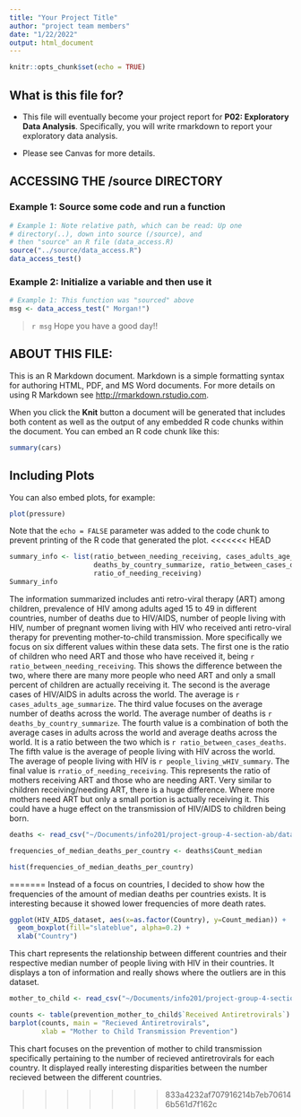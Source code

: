 ```yaml
---
title: "Your Project Title"
author: "project team members"
date: "1/22/2022"
output: html_document
---
```


```r
knitr::opts_chunk$set(echo = TRUE)
```

## What is this file for?

* This file will eventually become your project report for **P02: Exploratory Data Analysis**. Specifically, you will write rmarkdown to report your exploratory data analysis.

* Please see Canvas for more details.

## ACCESSING THE /source DIRECTORY
### Example 1: Source some code and run a function
```r
# Example 1: Note relative path, which can be read: Up one
# directory(..), down into source (/source), and 
# then "source" an R file (data_access.R)
source("../source/data_access.R")
data_access_test()
```

### Example 2: Initialize a variable and then use it
```r
# Example 1: This function was "sourced" above
msg <- data_access_test(" Morgan!")
```

> `r msg` Hope you have a good day!! 

## ABOUT THIS FILE: 

This is an R Markdown document. Markdown is a simple formatting syntax for authoring HTML, PDF, and MS Word documents. For more details on using R Markdown see <http://rmarkdown.rstudio.com>.

When you click the **Knit** button a document will be generated that includes both content as well as the output of any embedded R code chunks within the document. You can embed an R code chunk like this:

```r
summary(cars)
```

## Including Plots

You can also embed plots, for example:

```r
plot(pressure)
```

Note that the `echo = FALSE` parameter was added to the code chunk to prevent printing of the R code that generated the plot.
<<<<<<< HEAD

```r
summary_info <- list(ratio_between_needing_receiving, cases_adults_age_summarize,
                     deaths_by_country_summarize, ratio_between_cases_deaths, people_living_wHIV_summary,
                     ratio_of_needing_receiving)
Summary_info

```
The information summarized includes anti retro-viral therapy (ART) among children, prevalence of HIV among adults aged 15 to 49 in different countries, number of deaths due to HIV/AIDS, number of people living with HIV, number of pregnant women living with HIV who received anti retro-viral therapy for preventing mother-to-child transmission. More specifically we focus on six different values within these data sets. The first one is the ratio of children who need ART and those who have received it, being `r ratio_between_needing_receiving `. This shows the difference between the two, where there are many more people who need ART and only a small percent of children are actually receiving it. The second is the average cases of HIV/AIDS in adults across the world. The average is `r cases_adults_age_summarize `. The third value focuses on the average number of deaths across the world. The average number of deaths is `r deaths_by_country_summarize `. The fourth value is a combination of both the average cases in adults across the world and average deaths across the world. It is a ratio between the two which is `r ratio_between_cases_deaths`. The fifth value is the average of people living with HIV across the world. The average of people living with HIV is `r people_living_wHIV_summary`. The final value is `rratio_of_needing_receiving`. This represents the ratio of mothers receiving ART and those who are needing ART. Very similar to children receiving/needing ART, there is a huge difference. Where more mothers need ART but only a small portion is actually receiving it. This could have a huge effect on the transmission of HIV/AIDS to children being born.

```r
deaths <- read_csv("~/Documents/info201/project-group-4-section-ab/data/no_of_deaths_by_country_clean.csv")

frequencies_of_median_deaths_per_country <- deaths$Count_median

hist(frequencies_of_median_deaths_per_country)

```
=======
Instead of a focus on countries, I decided to show how the frequencies of the amount of median deaths per countries exists. It is interesting because it showed lower frequencies of more death rates.

```r
ggplot(HIV_AIDS_dataset, aes(x=as.factor(Country), y=Count_median)) + 
  geom_boxplot(fill="slateblue", alpha=0.2) + 
  xlab("Country")
```
This chart represents the relationship between different countries and their respective median number of people living with HIV in their countries. It displays a ton of information and really shows where the outliers are in this dataset.

```r
mother_to_child <- read_csv("~/Documents/info201/project-group-4-section-ab/data/prevention_mother_to_child.csv")

counts <- table(prevention_mother_to_child$`Received Antiretrovirals`)
barplot(counts, main = "Recieved Antiretrovirals",
        xlab = "Mother to Child Transmission Prevention")

```

This chart focuses on the prevention of mother to child transmission specifically pertaining to the number of recieved antiretrovirals for each country. It displayed really interesting disparities between the number recieved between the different countries.

>>>>>>> 833a4232af707916214b7eb706146b561d7f162c
